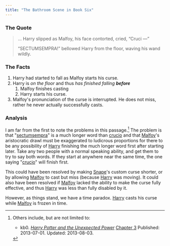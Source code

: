 ```yaml
---
title: "The Bathroom Scene in Book Six"
---
```


### The Quote

> … Harry slipped as Malfoy, his face contorted, cried, “Cruci —” 
> 
> “SECTUMSEMPRA!” bellowed Harry from the floor, waving his wand wildly.

### The Facts

1. Harry had started to fall as Malfoy starts his curse.
1. Harry is *on the floor* and thus *has finished falling* **_before_**
   1. Malfoy finishes casting
   1. Harry starts his curse.
1. Malfoy's pronunciation of the curse is interrupted.  He does not miss, rather
   he never actually successfully casts.

### Analysis

I am far from the first to note the problems in this passage.[^230125-1]  The
problem is that "[sectumsempra][]" is a much longer word than [crucio][] and
that [Malfoy][]'s aristocratic drawl must be exaggerated to ludicrous
proportions for there to be any possibility of [Harry][] finishing the much
longer word first after starting later.  Take any two people with a normal
speaking ability, and get them to try to say both words.  If they start at
anywhere near the same time, the one saying "[crucio][]" will finish first.

This could have been resolved by making [Snape][]'s custom curse shorter, or by
allowing [Malfoy][] to cast but miss (because [Harry][] was moving).  It could
also have been resolved if [Malfoy][] lacked the ability to make the curse fully
effective, and thus [Harry][] was less than fully disabled by it.

However, as things stand, we have a time paradox.  [Harry][] casts his curse
while [Malfoy][] is frozen in time.


[sectumsempra]: <../../magic/spells/sectumsempra>

[crucio]: <../../magic/spells/cruciatus>

[Harry]: <../../people/potter/harry_james>

[Malfoy]: <../../people/malfoy/draco_lucius>

[Snape]: <../../people/snape/severus>

[^230125-1]: Others include, but are not limited to:
    * kb0. _[Harry Potter and the Unexpected Power][]_
      [Chapter 3](https://www.fanfiction.net/s/9444812/3/Harry-Potter-and-the-Unexpected-Power)
      Published: 2013-07-01. Updated: 2013-08-03.


[Harry Potter and the Unexpected Power]: https://www.fanfiction.net/s/9444812/
